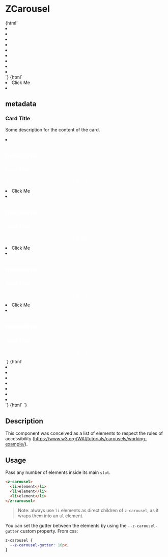 
<Meta title="ZCarousel" component="z-carousel" />

# ZCarousel

<Preview>
  <Story name="ZCarousel-with-div">
    {html`<z-carousel
      style="--z-carousel-gutter: ${number("--z-carousel-gutter", 8, {
        min: 0,
      })}px"
    >
      <li>
        <div class="carousel-box"></div>
      </li>
      <li>
        <div class="carousel-box"></div>
      </li>
      <li>
        <div class="carousel-box"></div>
      </li>
      <li>
        <div class="carousel-box"></div>
      </li>
      <li>
        <div class="carousel-box"></div>
      </li>
      <li>
        <div class="carousel-box"></div>
      </li>
      <li>
        <div class="carousel-box"></div>
      </li>
      <li>
        <div class="carousel-box"></div>
      </li>
      <li>
        <div class="carousel-box"></div>
      </li>
    </z-carousel>`}
  </Story>
</Preview>

<Preview>
  <Story name="ZCarousel-with-component">
    {html`<z-carousel
      style="--z-carousel-gutter: ${number("--z-carousel-gutter", 8, {
        min: 0,
      })}px"
    >
      <li>
        <z-button variant="primary" size="big" disabled="false" icon="download">
          Click Me
        </z-button>
      </li>
      <li>
        <z-card
          variant="text"
          .clickable="false"
          .showshadow="false"
          style="--z-card--text-background: white; --z-card--text-border: 2px solid black; width: 263px;"
        >
          <h2 class="body-5" slot="metadata">metadata</h2>
          <h3 slot="title">Card Title</h3>
          <p class="body-3" slot="text">
            Some description for the content of the card.
          </p>
          <z-icon name="share" slot="action" fill="color-primary01"></z-icon>
          <z-icon name="delete" slot="action" fill="color-primary01"></z-icon>
        </z-card>
      </li>
      <li>
        <z-card
          variant="text"
          .clickable="false"
          .showshadow="false"
          style="--z-card--text-background: var(--color-primary01); color: white; --z-card--text-border-radius: 4px; width: 263px; margin-right: 20px"
        >
          <h2 class="body-5" slot="metadata">metadata</h2>
          <h3 slot="title">Card Title</h3>
          <p class="body-3" slot="text">
            Some description for the content of the card.
          </p>
          <z-icon name="share" slot="action" fill="color-surface01"></z-icon>
          <z-icon name="delete" slot="action" fill="color-surface01"></z-icon>
        </z-card>
      </li>
      <li>
        <z-button variant="primary" size="big" disabled="false" icon="download">
          Click Me
        </z-button>
      </li>
      <li>
        <z-card
          variant="text"
          .clickable="false"
          .showshadow="false"
          style="--z-card--text-background: var(--color-primary01); color: white; --z-card--text-border-radius: 4px; width: 263px; margin-right: 20px"
        >
          <h2 class="body-5" slot="metadata">metadata</h2>
          <h3 slot="title">Card Title</h3>
          <p class="body-3" slot="text">
            Some description for the content of the card.
          </p>
          <z-icon name="share" slot="action" fill="color-surface01"></z-icon>
          <z-icon name="delete" slot="action" fill="color-surface01"></z-icon>
        </z-card>
      </li>
      <li>
        <z-button variant="primary" size="big" disabled="false" icon="download">
          Click Me
        </z-button>
      </li>
      <li>
        <z-card
          variant="text"
          .clickable="false"
          .showshadow="false"
          style="--z-card--text-background: var(--color-primary01); color: white; --z-card--text-border-radius: 4px; width: 263px; margin-right: 20px"
        >
          <h2 class="body-5" slot="metadata">metadata</h2>
          <h3 slot="title">Card Title</h3>
          <p class="body-3" slot="text">
            Some description for the content of the card.
          </p>
          <z-icon name="share" slot="action" fill="color-surface01"></z-icon>
          <z-icon name="delete" slot="action" fill="color-surface01"></z-icon>
        </z-card>
      </li>
      <li>
        <z-button variant="primary" size="big" disabled="false" icon="download">
          Click Me
        </z-button>
      </li>
      <li>
        <z-card
          variant="text"
          .clickable="false"
          .showshadow="false"
          style="--z-card--text-background: var(--color-primary01); color: white; --z-card--text-border-radius: 4px; width: 263px; margin-right: 20px"
        >
          <h2 class="body-5" slot="metadata">metadata</h2>
          <h3 slot="title">Card Title</h3>
          <p class="body-3" slot="text">
            Some description for the content of the card.
          </p>
          <z-icon name="share" slot="action" fill="color-surface01"></z-icon>
          <z-icon name="delete" slot="action" fill="color-surface01"></z-icon>
        </z-card>
      </li>
    </z-carousel>`}
  </Story>
</Preview>

<Preview>
  <Story name="ZCarousel-with-elements-loading">
    {html`<z-carousel
      style="--z-carousel-gutter: ${number("--z-carousel-gutter", 8, {
        min: 0,
      })}px"
    >
      <li>
        <div class="carousel-box-loading">
          <z-ghost-loading></z-ghost-loading>
        </div>
      </li>
      <li>
        <div class="carousel-box-loading">
          <z-ghost-loading></z-ghost-loading>
        </div>
      </li>
      <li>
        <div class="carousel-box-loading">
          <z-ghost-loading></z-ghost-loading>
        </div>
      </li>
      <li>
        <div class="carousel-box-loading">
          <z-ghost-loading></z-ghost-loading>
        </div>
      </li>
      <li>
        <div class="carousel-box-loading">
          <z-ghost-loading></z-ghost-loading>
        </div>
      </li>
      <li>
        <div class="carousel-box-loading">
          <z-ghost-loading></z-ghost-loading>
        </div>
      </li>
      <li>
        <div class="carousel-box-loading">
          <z-ghost-loading></z-ghost-loading>
        </div>
      </li>
    </z-carousel>`}
  </Story>
</Preview>

<Preview>
  <Story name="ZCarousel-ghost-loading">
    {html`<z-carousel
      isLoading="${boolean("isloading", true)}"
      ghostLoadingHeight="${text("ghostloadingheight", "200")}"
    >
    </z-carousel>`}
  </Story>
</Preview>

<Props of="z-carousel" />

## Description

This component was conceived as a list of elements to respect the rules of accessibility (https://www.w3.org/WAI/tutorials/carousels/working-example/).

## Usage

Pass any number of elements inside its main `slot`.

```html
<z-carousel>
  <li>element</li>
  <li>element</li>
  <li>element</li>
</z-carousel>
```

> Note: always use `li` elements as direct children of `z-carousel`, as it wraps them into an `ul` element.

You can set the gutter between the elements by using the `--z-carousel-gutter` custom property.
From css:

```css
z-carousel {
  --z-carousel-gutter: 16px;
}
```
